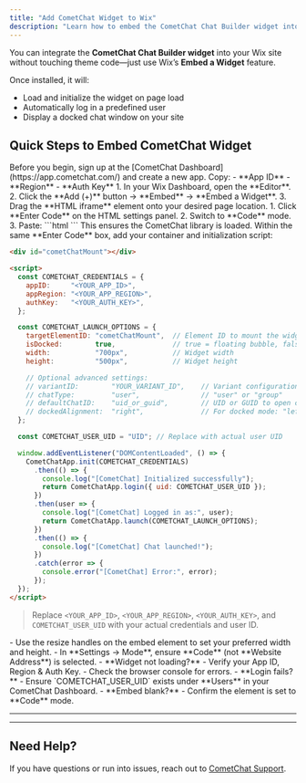 ```yaml
---
title: "Add CometChat Widget to Wix"
description: "Learn how to embed the CometChat Chat Builder widget into your Wix website using Wix’s HTML Embed element."
---
```



You can integrate the **CometChat Chat Builder widget** into your Wix site without touching theme code—just use Wix’s **Embed a Widget** feature.

Once installed, it will:
- Load and initialize the widget on page load  
- Automatically log in a predefined user  
- Display a docked chat window on your site  

## Quick Steps to Embed CometChat Widget

<Steps>

  <Step title="Register on CometChat & Gather Your Keys">  
Before you begin, sign up at the [CometChat Dashboard](https://app.cometchat.com/) and create a new app. Copy:  
- **App ID**  
- **Region**  
- **Auth Key**  
</Step>

  <Step title="Open the Wix Editor & Add an HTML Embed">  
1. In your Wix Dashboard, open the **Editor**.  
2. Click the **Add (+)** button → **Embed** → **Embed a Widget**.  
3. Drag the **HTML iframe** element onto your desired page location.  
  </Step>

  <Step title="Include the Chat‑Embed Script in the HTML Embed">  
1. Click **Enter Code** on the HTML settings panel.  
2. Switch to **Code** mode.  
3. Paste:  
   ```html
   <script defer src="https://cdn.jsdelivr.net/npm/@cometchat/chat-embed@latest/dist/main.js"></script>
   ```  
This ensures the CometChat library is loaded.  
  </Step>

  <Step title="Embed the Widget Container & Init Script">  
Within the same **Enter Code** box, add your container and initialization script:

   ```html lines highlight={5-7,23}
   <div id="cometChatMount"></div>

   <script>
     const COMETCHAT_CREDENTIALS = {
       appID:     "<YOUR_APP_ID>",
       appRegion: "<YOUR_APP_REGION>",
       authKey:   "<YOUR_AUTH_KEY>",
     };

     const COMETCHAT_LAUNCH_OPTIONS = {
       targetElementID: "cometChatMount",  // Element ID to mount the widget
       isDocked:        true,              // true = floating bubble, false = embedded
       width:           "700px",           // Widget width
       height:          "500px",           // Widget height

       // Optional advanced settings:
       // variantID:        "YOUR_VARIANT_ID",    // Variant configuration ID
       // chatType:         "user",               // "user" or "group"
       // defaultChatID:    "uid_or_guid",        // UID or GUID to open chat by default
       // dockedAlignment:  "right",              // For docked mode: "left" or "right"
     };

     const COMETCHAT_USER_UID = "UID"; // Replace with actual user UID

     window.addEventListener("DOMContentLoaded", () => {
       CometChatApp.init(COMETCHAT_CREDENTIALS)
         .then(() => {
           console.log("[CometChat] Initialized successfully");
           return CometChatApp.login({ uid: COMETCHAT_USER_UID });
         })
         .then(user => {
           console.log("[CometChat] Logged in as:", user);
           return CometChatApp.launch(COMETCHAT_LAUNCH_OPTIONS);
         })
         .then(() => {
           console.log("[CometChat] Chat launched!");
         })
         .catch(error => {
           console.error("[CometChat] Error:", error);
         });
     });
   </script>
   ```
> Replace `<YOUR_APP_ID>`, `<YOUR_APP_REGION>`, `<YOUR_AUTH_KEY>`, and `COMETCHAT_USER_UID` with your actual credentials and user ID.  
  </Step>

  <Step title="Adjust Layout & Sizing">  
- Use the resize handles on the embed element to set your preferred width and height.  
- In **Settings → Mode**, ensure **Code** (not **Website Address**) is selected.  
</Step>

  <Step title="Troubleshooting">  
- **Widget not loading?**  
  - Verify your App ID, Region & Auth Key.  
  - Check the browser console for errors.  
- **Login fails?**  
  - Ensure `COMETCHAT_USER_UID` exists under **Users** in your CometChat Dashboard.  
- **Embed blank?**  
  - Confirm the element is set to **Code** mode.  
</Step>

</Steps>

---

<AdvancedJSAPIs />

---

## Need Help?

If you have questions or run into issues, reach out to [CometChat Support](https://www.cometchat.com/contact).
